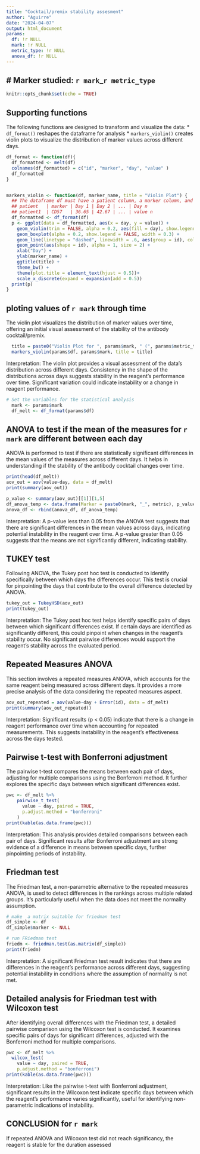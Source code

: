 ```yaml
---
title: "Cocktail/premix stability assesment"
author: "Aguirre"
date: "2024-04-07"
output: html_document
params:
  df: !r NULL
  mark: !r NULL
  metric_type: !r NULL
  anova_df: !r NULL
---
```


# Marker studied: `r mark`_`r metric_type`
---------------------------------------------

<!-- ```{r temporary} -->
<!-- # temporary for testing to delete afterward -->
<!-- df_pct <- read_csv(here("data", "stab_premix_pct.csv"), show_col_types = FALSE) %>%  -->
<!--   mutate(Source="PCT") %>% -->
<!--   group_split(Marker) -->


<!--   df <- df_pct[[1]] -->
<!--   mark <- df$Marker[[1]] -->
<!--   metric_type <-"pct" -->
<!--   anova_df <- data.frame() -->
<!-- ``` -->



```r
knitr::opts_chunk$set(echo = TRUE)
```

## Supporting functions

The following functions are designed to transform and visualize the data:
* `df_format()` reshapes the dataframe for analysis
* `markers_violin()` creates violin plots to visualize the distribution of marker values across different days.

```r

df_format <- function(df){
  df_formatted <- melt(df)
  colnames(df_formatted) = c("id", "marker", "day", "value" )
  df_formatted
}


markers_violin <- function(df, marker_name, title = "Violin Plot") {
  ## The dataframe df must have a patient column, a marker column, and as many columns as there are days evaluated
  ## patient   | marker | Day 1 | Day 2 | ... | Day n
  ## patient1  | CD57   | 36.65 | 42.67 | ... | value n
  df_formatted <- df_format(df)
  p <- ggplot(data = df_formatted, aes(x = day, y = value)) +
    geom_violin(trim = FALSE, alpha = 0.2, aes(fill = day), show.legend = FALSE) +
    geom_boxplot(alpha = 0.2, show.legend = FALSE, width = 0.3) +
    geom_line(linetype = "dashed", linewidth = .6, aes(group = id), color = "gray20") +
    geom_point(aes(shape = id), alpha = 1, size = 2) +
    xlab("Day") + 
    ylab(marker_name) +
    ggtitle(title) + 
    theme_bw() +
    theme(plot.title = element_text(hjust = 0.5))+
    scale_x_discrete(expand = expansion(add = 0.5))
  print(p)
}


```


## ploting values of `r mark` through time

The violin plot visualizes the distribution of marker values over time, offering an initial visual assessment of the stability of the antibody cocktail/premix.
  
```r
  title = paste0("Violin Plot for ", params$mark, " (", params$metric_type, ")")
  markers_violin(params$df, params$mark, title = title)
```
  
Interpretation: The violin plot provides a visual assessment of the data's distribution across different days. Consistency in the shape of the distributions across days suggests stability in the reagent's performance over time. Significant variation could indicate instability or a change in reagent performance.  
  
```r
# Set the variables for the statistical analysis
  mark <- params$mark
  df_melt <- df_format(params$df)
```

## ANOVA to test if the mean of the measures for `r mark` are different between each day

ANOVA is performed to test if there are statistically significant differences in the mean values of the measures across different days. It helps in understanding if the stability of the antibody cocktail changes over time.

```r
print(head(df_melt))
aov_out = aov(value~day, data = df_melt)
print(summary(aov_out))
```

```r

p_value <- summary(aov_out)[[1]][1,5]
df_anova_temp <- data.frame(Marker = paste0(mark, "_", metric), p_value)
anova_df <- rbind(anova_df, df_anova_temp)

```

Interpretation: A p-value less than 0.05 from the ANOVA test suggests that there are significant differences in the mean values across days, indicating potential instability in the reagent over time. A p-value greater than 0.05 suggests that the means are not significantly different, indicating stability.

## TUKEY test 

Following ANOVA, the Tukey post hoc test is conducted to identify specifically between which days the differences occur. This test is crucial for pinpointing the days that contribute to the overall difference detected by ANOVA.

```r
tukey_out = TukeyHSD(aov_out)
print(tukey_out)
```

Interpretation: The Tukey post hoc test helps identify specific pairs of days between which significant differences exist. If certain days are identified as significantly different, this could pinpoint when changes in the reagent's stability occur. No significant pairwise differences would support the reagent's stability across the evaluated period.

## Repeated Measures ANOVA

This section involves a repeated measures ANOVA, which accounts for the same reagent being measured across different days. It provides a more precise analysis of the data considering the repeated measures aspect.

```r
aov_out_repeated = aov(value~day + Error(id), data = df_melt)
print(summary(aov_out_repeated))
```

Interpretation: Significant results (p < 0.05) indicate that there is a change in reagent performance over time when accounting for repeated measurements. This suggests instability in the reagent's effectiveness across the days tested.

## Pairwise t-test with Bonferroni adjustment

The pairwise t-test compares the means between each pair of days, adjusting for multiple comparisons using the Bonferroni method. It further explores the specific days between which significant differences exist.

```r
pwc <- df_melt %>%
    pairwise_t_test(
      value ~ day, paired = TRUE,
      p.adjust.method = "bonferroni"
    )
print(kable(as.data.frame(pwc)))
```

Interpretation: This analysis provides detailed comparisons between each pair of days. Significant results after Bonferroni adjustment are strong evidence of a difference in means between specific days, further pinpointing periods of instability.

## Friedman test

The Friedman test, a non-parametric alternative to the repeated measures ANOVA, is used to detect differences in the rankings across multiple related groups. It's particularly useful when the data does not meet the normality assumption.

```r
# make  a matrix suitable for friedman test
df_simple <- df
df_simple$marker <- NULL

# run FRiedman test
friedm <- friedman.test(as.matrix(df_simple))
print(friedm)
```

Interpretation: A significant Friedman test result indicates that there are differences in the reagent's performance across different days, suggesting potential instability in conditions where the assumption of normality is not met.

## Detailed analysis for Friedman test with Wilcoxon test

After identifying overall differences with the Friedman test, a detailed pairwise comparison using the Wilcoxon test is conducted. It examines specific pairs of days for significant differences, adjusted with the Bonferroni method for multiple comparisons.

```r
pwc <- df_melt %>%
  wilcox_test(
    value ~ day, paired = TRUE,
    p.adjust.method = "bonferroni")
print(kable(as.data.frame(pwc)))
```

Interpretation: Like the pairwise t-test with Bonferroni adjustment, significant results in the Wilcoxon test indicate specific days between which the reagent's performance varies significantly, useful for identifying non-parametric indications of instability.

## CONCLUSION for `r mark`
If repeated ANOVA and Wilcoxon test did not reach significancy, the reagent is stable for the duration assessed



